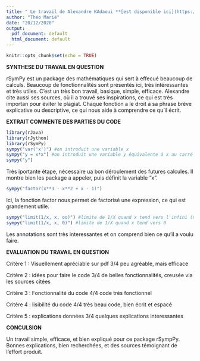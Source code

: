 ---
title: " Le travail de Alexandre KAdaoui **[est disponible ici](https://github.com/Kadaluck/PSB2020_R/blob/main/gr01_kadaoui_alexandre_SYMPY.pdf)** "
author: "Théo Marié"
date: "20/12/2020"
output:
  pdf_document: default
  html_document: default
---

```{r setup, include=FALSE}
knitr::opts_chunk$set(echo = TRUE)
```

**SYNTHESE DU TRAVAIL EN QUESTION**

rSymPy est un package des mathématiques qui sert à effecué beaucoup de calculs. Beaucoup de fonctionnalités sont présentés ici, très intéressantes et très utiles. C'est un très bon travail, basique, simple, efficace. Alexandre cite aussi ses sources, où il a trouvé ses inspirations, ce qui est très importan pour éviter le plagiat. Chaque fonction a le droit à sa phrase brève explicative ou descriptive, ce qui nous aide à comprendre ce qu'il écrit.

 
**EXTRAIT COMMENTE DES PARTIES DU CODE**

```{r}
library(rJava)
library(rJython)
library(rSymPy)
sympy("var('x')") #on introduit une variable x
sympy("y = x*x") #on introduit une variable y équivalente à x au carré
sympy("y")
```

Très iportante étape, nécessaire ua bon déroulement des futures calcules. Il montre bien les package a appeler, puis définit la variable "x".

```{r}
sympy("factor(x**3 - x**2 + x - 1)")
```

Ici, la fonction factor nous permet de factorisé une expression, ce qui est grandement utile.

```{r}
sympy("limit(1/x, x, oo)") #limite de 1/X quand x tend vers l'infini (noté; "oo")
sympy("limit(1/x, x, 0)") #limite de 1/X quand x tend vers 0
```

Les annotations sont très interessantes et on comprend bien ce qu'il a voulu faire.


**EVALUATION DU TRAVAIL EN QUESTION**

Critère 1 : Visuellement apréciable sur pdf   3/4 peu agréable, mais efficace

Critère 2 : idées pour faire le code          3/4 de belles fonctionnalités, creusée via les sources citées

Critère 3 : Fonctionnalité du code            4/4 code très fonctionnel

Critère 4 : lisibilité du code                4/4 très beau code, bien écrit et espacé 

Critère 5 : explications données              3/4 quelques explications interessantes

**CONCULSION**

Un travail simple, efficace, et bien expliqué pour ce package rSympPy. Bonnes explications, bien recherchées, et des sources témoignant de l'effort produit.
